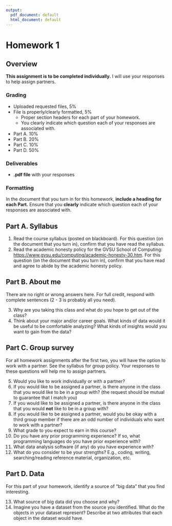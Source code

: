 ```yaml
---
output:
  pdf_document: default
  html_document: default
---
```


# Homework 1

## Overview

**This assignment is to be completed individually.**
I will use your responses to help assign partners.

### Grading

- Uploaded requested files, 5%
- File is properly/clearly formatted, 5%
   - Proper section headers for each part of your homework.
   - You clearly indicate which question each of your responses are associated with.
- Part A. 10%
- Part B. 20%
- Part C. 10%
- Part D. 50%

### Deliverables

- **.pdf file** with your responses

### Formatting

In the document that you turn in for this homework, **include a heading for each Part.**
Ensure that you **clearly** indicate which question each of your responses are associated with.

## Part A. Syllabus

1. Read the course syllabus (posted on blackboard).
   For this question (on the document that you turn in), confirm that you have read the syllabus.
2. Read the academic honesty policy for the GVSU School of Computing: <https://www.gvsu.edu/computing/academic-honesty-30.htm>.
   For this question (on the document that you turn in), confirm that you have read and agree to abide by the academic honesty policy.

## Part B. About me

There are no right or wrong answers here.
For full credit, respond with complete sentences (2 - 3 is probably all you need).

3. Why are you taking this class and what do you hope to get out of the class?
4. Think about your major and/or career goals. What kinds of data would it be useful to be comfortable analyzing? What kinds of insights would you want to gain from the data?

## Part C. Group survey

For all homework assignments after the first two, you will have the option to work with a partner.
See the syllabus for group policy.
Your responses to these questions will help me to assign partners.

5. Would you like to work individually or with a partner?
6. If you would like to be assigned a partner, is there anyone in the class that you would like to be in a group with? (the request should be mutual to guarantee that I match you)
7. If you would like to be assigned a partner, is there anyone in the class that you would **not** like to be in a group with?
8. If you would like to be assigned a partner, would you be okay with a third group member if there are an odd number of individuals who want to work with a partner?
9. What grade to you expect to earn in this course?
10. Do you have any prior programming experience? If so, what programming languages do you have prior experience with?
11. What data analysis software (if any) do you have experience with?
12. What do you consider to be your strengths? E.g., coding, writing, searching/reading reference material, organization, etc.

## Part D. Data

For this part of your homework, identify a source of "big data" that you find interesting.

13. What source of big data did you choose and why?
14. Imagine you have a dataset from the source you identified.
    What do the objects in your dataset represent?
    Describe at two attributes that each object in the dataset would have.
